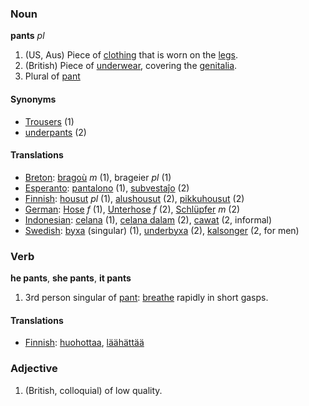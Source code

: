 ===Noun===
'''pants''' ''pl''

#(US, Aus) Piece of [[clothing]] that is worn on the [[legs]].
#(British) Piece of [[underwear]], covering the [[genitalia]].
#Plural of [[pant]]

====Synonyms====
*[[Trousers]] (1)
*[[underpants]] (2)

====Translations====
*[[Breton]]: [[bragoù]] ''m'' (1), brageier ''pl'' (1)
*[[Esperanto]]: [[pantalono]] (1), [[subvestaĵo]] (2)
*[[Finnish]]: [[housut]] ''pl'' (1), [[alushousut]] (2), [[pikkuhousut]] (2)
*[[German]]: [[Hose]] ''f'' (1), [[Unterhose]] ''f'' (2), [[Schlüpfer]] ''m'' (2)
*[[Indonesian]]: [[celana]] (1), [[celana dalam]] (2), [[cawat]] (2, informal)
*[[Swedish]]: [[byxa]] (singular) (1), [[underbyxa]] (2), [[kalsonger]] (2, for men)

===Verb===
'''he pants''', '''she pants''', '''it pants'''

#3rd person singular of [[pant]]: [[breathe]] rapidly in short gasps.

====Translations====
*[[Finnish]]: [[huohottaa]], [[läähättää]]

===Adjective===
#(British, colloquial) of low quality.